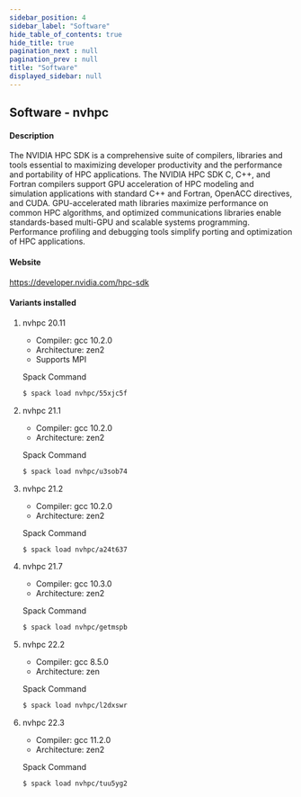```yaml
---
sidebar_position: 4
sidebar_label: "Software"
hide_table_of_contents: true
hide_title: true
pagination_next : null
pagination_prev : null
title: "Software"
displayed_sidebar: null
---
```


## Software - nvhpc


#### Description
The NVIDIA HPC SDK is a comprehensive suite of compilers, libraries and tools essential to maximizing developer productivity and the performance and portability of HPC applications. The NVIDIA HPC SDK C, C++, and Fortran compilers support GPU acceleration of HPC modeling and simulation applications with standard C++ and Fortran, OpenACC directives, and CUDA. GPU-accelerated math libraries maximize performance on common HPC algorithms, and optimized communications libraries enable standards-based multi-GPU and scalable systems programming. Performance profiling and debugging tools simplify porting and optimization of HPC applications.

#### Website
https://developer.nvidia.com/hpc-sdk

#### Variants installed

1. nvhpc 20.11

    - Compiler: gcc 10.2.0
    - Architecture: zen2
    - Supports MPI

    Spack Command
    ```bash
    $ spack load nvhpc/55xjc5f
    ```

2. nvhpc 21.1

    - Compiler: gcc 10.2.0
    - Architecture: zen2

    Spack Command
    ```bash
    $ spack load nvhpc/u3sob74
    ```

3. nvhpc 21.2

    - Compiler: gcc 10.2.0
    - Architecture: zen2

    Spack Command
    ```bash
    $ spack load nvhpc/a24t637
    ```

4. nvhpc 21.7

    - Compiler: gcc 10.3.0
    - Architecture: zen2

    Spack Command
    ```bash
    $ spack load nvhpc/getmspb
    ```

5. nvhpc 22.2

    - Compiler: gcc 8.5.0
    - Architecture: zen

    Spack Command
    ```bash
    $ spack load nvhpc/l2dxswr
    ```

6. nvhpc 22.3

    - Compiler: gcc 11.2.0
    - Architecture: zen2

    Spack Command
    ```bash
    $ spack load nvhpc/tuu5yg2
    ```
